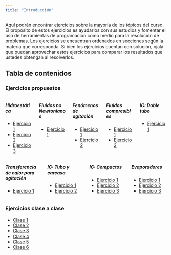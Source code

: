 ```yaml
---
title: "Introducción"
---
```


Aquí podrán encontrar ejercicios sobre la mayoría de los tópicos del curso. El propósito de estos ejercicios es ayudarlos con sus estudios y fomentar el uso de herramientas de programación como medio para la resolución de problemas. Los ejercicios se encuentran ordenados en secciones según la materia que corresponda. Si bien los ejercicios cuentan con solución, ojalá que puedan aprovechar estos ejercicios para comparar los resultados que ustedes obtengan al resolverlos.

## Tabla de contenidos

### Ejercicios propuestos

:::: {.columns}
::: {.column width="20%"}
##### Hidroestática
* [Ejercicio 1](./e_prop/00_bernoulli/e00_1.qmd)
* [Ejercicio 2](./e_prop/00_bernoulli/e00_2.qmd)
* [Ejercicio 3](./e_prop/00_bernoulli/e00_3.qmd)
:::

::: {.column width="20%"}
##### Fluidos no Newtonianos
* [Ejercicio 1](./e_prop/01_FNN/e01_1.qmd)
:::
::: {.column width="20%"}
##### Fenómenos de agitación
* [Ejercicio 1](./e_prop/02_agitacion/e02_1.qmd)
* [Ejercicio 2](./e_prop/02_agitacion/e02_2.qmd)
:::
::: {.column width="20%"}
##### Fluidos compresibles
* [Ejercicio 1](./e_prop/03_compresibles/e03_1.qmd)
* [Ejercicio 2](./e_prop/03_compresibles/e03_2.qmd)
:::
::: {.column width="20%"}
##### IC: Doble tubo
* [Ejercicio 1](./e_prop/04_ICDT/e04_1.qmd)
:::
::::

:::: {.columns align=center}
::: {.column width="20%"}
##### Transferencia de calor para agitación
* [Ejercicio 1](./e_prop/05_tc-agitacion/e05_1.qmd)
:::
::: {.column width="20%"}
##### IC: Tubo y carcasa
* [Ejercicio 1](./e_prop/06_ICTC/e06_1.qmd)
* [Ejercicio 2](./e_prop/06_ICTC/e06_2.qmd)
:::
::: {.column width="20%"}
##### IC: Compactos
* [Ejercicio 1](./e_prop/07_ICC/e07_1.qmd)
* [Ejercicio 2](./e_prop/07_ICC/e07_2.qmd)
* [Ejercicio 3](./e_prop/07_ICC/e07_3.qmd)
:::
::: {.column width="20%"}
##### Evaporadores
* [Ejercicio 1](./e_prop/08_evaporadores/e08_1.qmd)
* [Ejercicio 2](./e_prop/08_evaporadores/e08_2.qmd)
* [Ejercicio 3](./e_prop/08_evaporadores/e08_3.qmd)
:::
::::

### Ejercicios clase a clase

* [Clase 1](./e_clase/IIQ2013_C1.qmd)
* [Clase 2](./e_clase/IIQ2013_C2.qmd)
* [Clase 3](./e_clase/IIQ2013_C3.qmd)
* [Clase 4](./e_clase/IIQ2013_C4.qmd)
* [Clase 5](./e_clase/IIQ2013_C5.qmd)
* [Clase 6](./e_clase/IIQ2013_C6.qmd)